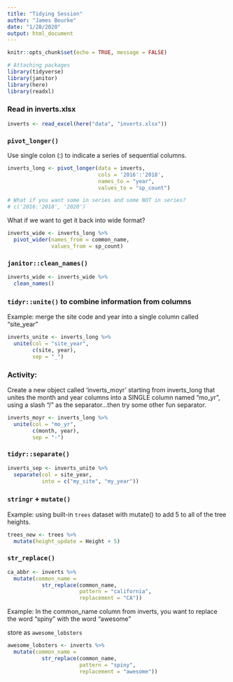 ```yaml
---
title: "Tidying Session"
author: "James Bourke"
date: "1/28/2020"
output: html_document
---
```


```r
knitr::opts_chunk$set(echo = TRUE, message = FALSE)

# Attaching packages
library(tidyverse)
library(janitor)
library(here)
library(readxl)

```

### Read in inverts.xlsx

```r
inverts <- read_excel(here("data", "inverts.xlsx"))
```

### `pivot_longer()`

Use single colon (:) to indicate a series of sequential columns.
```r
inverts_long <- pivot_longer(data = inverts,
                             cols = '2016':'2018',
                             names_to = "year",
                             values_to = "sp_count")

# What if you want some in series and some NOT in series?
# c('2016:'2018', '2020')

```

What if we want to get it back into wide format?

```r
inverts_wide <- inverts_long %>% 
  pivot_wider(names_from = common_name,
              values_from = sp_count)
```

### `janitor::clean_names()`

```r

inverts_wide <- inverts_wide %>% 
  clean_names()

```

### `tidyr::unite()` to combine information from columns

Example: merge the site code and year into a single column called "site_year"

```r
inverts_unite <- inverts_long %>%
  unite(col = "site_year",
        c(site, year),
        sep = "_")
```

### Activity:

Create a new object called 'inverts_moyr' starting from inverts_long that unites the month and year columns into a SINGLE column named "mo_yr", using a slash "/" as the separator...then try some other fun separator.

```r
inverts_moyr <- inverts_long %>% 
  unite(col = "mo_yr",
        c(month, year),
        sep = "-")
```

### `tidyr::separate()`

```r
inverts_sep <- inverts_unite %>% 
  separate(col = site_year,
           into = c("my_site", "my_year"))
```

### `stringr` + `mutate()`

Example: using built-in `trees` dataset with mutate() to add 5 to all of the tree heights.

```r
trees_new <- trees %>% 
  mutate(height_update = Height + 5)
```

### `str_replace()`

```r
ca_abbr <- inverts %>% 
  mutate(common_name = 
           str_replace(common_name,
                       pattern = "california",
                       replacement = "CA"))
```

Example: In the common_name column from inverts, you want to replace the word "spiny" with the word "awesome"

store as `awesome_lobsters`
```r
awesome_lobsters <- inverts %>% 
  mutate(common_name =
           str_replace(common_name,
                       pattern = "spiny",
                       replacement = "awesome"))
```

